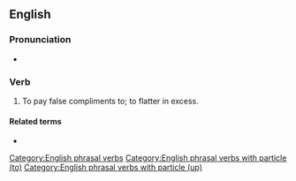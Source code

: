 ==English==

===Pronunciation===
* {{audio|en|En-au-kiss up to.ogg|Audio (AU)}}

===Verb===
{{head|en|verb}}

# {{lb|en|transitive|idiomatic}} To pay false compliments to; to flatter in excess.

====Related terms====
* {{l|en|kiss up}}

[[Category:English phrasal verbs]]
[[Category:English phrasal verbs with particle (to)]]
[[Category:English phrasal verbs with particle (up)]]